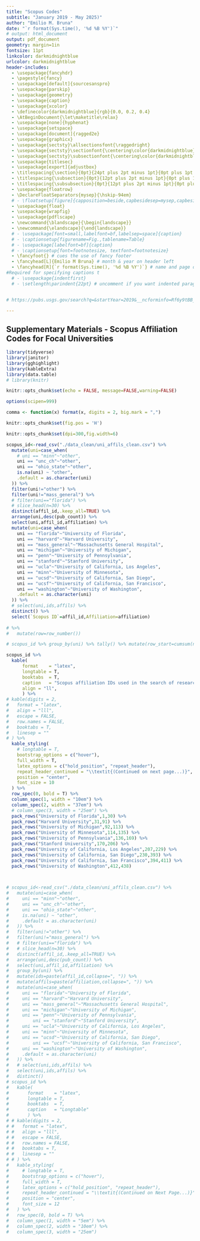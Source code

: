 ```yaml
---
title: "Scopus Codes"
subtitle: "January 2019 - May 2025)"
author: "Emilio M. Bruna"
date: "`r format(Sys.time(), '%d %B %Y')`"
# output: html_document
output: pdf_document
geometry: margin=1in
fontsize: 11pt
linkcolor: darkmidnightblue
urlcolor: darkmidnightblue
header-includes:
  - \usepackage{fancyhdr}
  - \pagestyle{fancy}
  - \usepackage[default]{sourcesanspro}
  - \usepackage{parskip}
  - \usepackage{geometry}
  - \usepackage{caption}
  - \usepackage{xcolor}
  - \definecolor{darkmidnightblue}{rgb}{0.0, 0.2, 0.4}
  - \AtBeginDocument{\let\maketitle\relax}
  - \usepackage[none]{hyphenat}
  - \usepackage{setspace}
  - \usepackage[document]{ragged2e}
  - \usepackage{graphicx}
  - \usepackage{sectsty}\allsectionsfont{\raggedright}
  - \usepackage{sectsty}\sectionfont{\centering\color{darkmidnightblue}}
  - \usepackage{sectsty}\subsectionfont{\centering\color{darkmidnightblue}}
  - \usepackage{titlesec}
  - \usepackage[export]{adjustbox}
  - \titlespacing{\section}{0pt}{24pt plus 2pt minus 1pt}{0pt plus 1pt minus 1pt}
  - \titlespacing{\subsection}{0pt}{12pt plus 2pt minus 1pt}{0pt plus 1pt minus 1pt}
  - \titlespacing{\subsubsection}{0pt}{12pt plus 2pt minus 1pt}{0pt plus 1pt minus 1pt}
  - \usepackage{floatrow}
  - \DeclareFloatSeparators{mysep}{\hskip-94em}
  # - \floatsetup[figure]{capposition=beside,capbesidesep=mysep,capbesideposition={right, center}}
  - \usepackage{float}
  - \usepackage{wrapfig} 
  - \usepackage{pdflscape}
  - \newcommand{\blandscape}{\begin{landscape}}
  - \newcommand{\elandscape}{\end{landscape}}
  # - \usepackage[font=small,labelfont=bf,labelsep=space]{caption}
  # - \captionsetup{figurename=Fig.,tablename=Table}
  # - \usepackage[labelfont=bf]{caption}
  # - \captionsetup{font=footnotesize, textfont=footnotesize}
  - \fancyfoot{} # cues the use of fancy footer
  - \fancyhead[L]{Emilio M Bruna} # month & year on header left 
  - \fancyhead[R]{`r format(Sys.time(), '%d %B %Y')`} # name and page on header right
#Required for specifying captions t
  # - \usepackage{indentfirst}
  # - \setlength\parindent{22pt} # uncomment if you want indented paragraphs


# https://pubs.usgs.gov/search?q=&startYear=2019&__ncforminfo=Rf6y9tBB_4xn4sDOJ7tdSPmxI5Eu33dcCKy8YpAAAQRE-JJvXyAJAosPJMziEEMnxQE_iCi7dgGWVwrbQe9Gpb9a-7115VxO

---
```


## Supplementary Materials - Scopus Affiliation Codes for Focal Universities

```r

library(tidyverse)
library(janitor)
library(gghighlight)
library(kableExtra)
library(data.table)
# library(knitr)

knitr::opts_chunk$set(echo = FALSE, message=FALSE,warning=FALSE)

options(scipen=999)

comma <- function(x) format(x, digits = 2, big.mark = ",")

knitr::opts_chunk$set(fig.pos = 'H')

knitr::opts_chunk$set(dpi=300,fig.width=6)

```




<!-- \begin{document} -->

<!-- \begin{landscape} -->
 

 

```r


scopus_id<-read_csv("./data_clean/uni_affils_clean.csv") %>% 
  mutate(uni=case_when(
    # uni == "minn"~"other",
    uni == "unc_ch"~"other",
    uni == "ohio_state"~"other",
    is.na(uni) ~ "other",
    .default = as.character(uni)
  )) %>% 
  filter(uni!="other") %>%
  filter(uni!="mass_general") %>%
  # filter(uni=="florida") %>%
  # slice_head(n=30) %>% 
  distinct(affil_id,.keep_all=TRUE) %>% 
  arrange(uni,desc(pub_count)) %>% 
  select(uni,affil_id,affiliation) %>% 
  mutate(uni=case_when(
    uni == "florida"~"University of Florida",
    uni == "harvard"~"Harvard University",
    uni == "mass_general"~"Massachusetts General Hospital",
    uni == "michigan"~"University of Michigan",
    uni == "penn"~"University of Pennsylvania",
    uni == "stanford"~"Stanford University",
    uni == "ucla"~"University of California, Los Angeles",
    uni == "minn"~"University of Minnesota",
    uni == "ucsd"~"University of California, San Diego",
    uni == "ucsf"~"University of California, San Francisco",
    uni == "washington"~"University of Washington",
    .default = as.character(uni)
  )) %>% 
  # select(uni,ids,affils) %>% 
  distinct() %>% 
  select(`Scopus ID`=affil_id,Affiliation=affiliation) 
  
# %>% 
#   mutate(row=row_number())

# scopus_id %>% group_by(uni) %>% tally() %>% mutate(row_start=cumsum(n)-n+1) %>% mutate(row_end=cumsum(n))

scopus_id %>% 
  kable(
      format    = "latex", 
      longtable = T, 
      booktabs  = T, 
      caption   = "Scopus affiliation IDs used in the search of research productivity by ten universities. These affiliations are the affiliations nested under a university's institution code.",
      align = "ll",
      ) %>%
# kable(digits = 2,
#   format = "latex",
#   align = "lll",
#   escape = FALSE,
#   row.names = FALSE,
#   booktabs = T,
#   linesep = ""
# ) %>%
  kable_styling(
    # longtable = T, 
    bootstrap_options = c("hover"),
    full_width = T,
    latex_options = c("hold_position", "repeat_header"),
    repeat_header_continued = "\\textit{(Continued on next page...)}",
    position = "center",
    font_size = 10
  ) %>% 
  row_spec(0, bold = T) %>%
  column_spec(1, width = "10em") %>%
  column_spec(2, width = "37em") %>% 
  # column_spec(3, width = "25em") %>% 
  pack_rows("University of Florida",1,30) %>% 
  pack_rows("Harvard University",31,91) %>% 
  pack_rows("University of Michigan",92,113) %>% 
  pack_rows("University of Minnesota",114,135) %>% 
  pack_rows("University of Pennsylvania",136,169) %>% 
  pack_rows("Stanford University",170,206) %>% 
  pack_rows("University of California, Los Angeles",207,229) %>% 
  pack_rows("University of California, San Diego",230,393) %>% 
  pack_rows("University of California, San Francisco",394,411) %>% 
  pack_rows("University of Washington",412,438)  
  


# scopus_id<-read_csv("./data_clean/uni_affils_clean.csv") %>% 
#   mutate(uni=case_when(
#     uni == "minn"~"other",
#     uni == "unc_ch"~"other",
#     uni == "ohio_state"~"other",
#     is.na(uni) ~ "other",
#     .default = as.character(uni)
#   )) %>% 
#   filter(uni!="other") %>%
#   filter(uni!="mass_general") %>%
#   # filter(uni=="florida") %>%
#   # slice_head(n=30) %>% 
#   distinct(affil_id,.keep_all=TRUE) %>% 
#   arrange(uni,desc(pub_count)) %>% 
#   select(uni,affil_id,affiliation) %>% 
#   group_by(uni) %>% 
#   mutate(ids=paste(affil_id,collapse=", ")) %>% 
#   mutate(affils=paste(affiliation,collapse=", ")) %>% 
#   mutate(uni=case_when(
#     uni == "florida"~"University of Florida",
#     uni == "harvard"~"Harvard University",
#     uni == "mass_general"~"Massachusetts General Hospital",
#     uni == "michigan"~"University of Michigan",
#     uni == "penn"~"University of Pennsylvania",
#         uni == "stanford"~"Stanford University",
#     uni == "ucla"~"University of California, Los Angeles",
#     uni == "minn"~"University of Minnesota",
#     uni == "ucsd"~"University of California, San Diego",
#         uni == "ucsf"~"University of California, San Francisco",
#     uni == "washington"~"University of Washington",
#     .default = as.character(uni)
#   )) %>% 
#   # select(uni,ids,affils) %>% 
#   select(uni,ids,affils) %>% 
#   distinct()
# scopus_id %>% 
#   kable(
#       format    = "latex", 
#       longtable = T, 
#       booktabs  = T, 
#       caption   = "Longtable"
#       ) %>%
# # kable(digits = 2,
# #   format = "latex",
# #   align = "lll",
# #   escape = FALSE,
# #   row.names = FALSE,
# #   booktabs = T,
# #   linesep = ""
# # ) %>%
#   kable_styling(
#     # longtable = T, 
#     bootstrap_options = c("hover"),
#     full_width = T,
#     latex_options = c("hold_position", "repeat_header"),
#     repeat_header_continued = "\\textit{(Continued on Next Page...)}",
#     position = "center",
#     font_size = 12
#   ) %>% 
#   row_spec(0, bold = T) %>%
#   column_spec(1, width = "5em") %>%
#   column_spec(2, width = "10em") %>% 
#   column_spec(3, width = "25em") 
```

<!-- \end{landscape} -->
